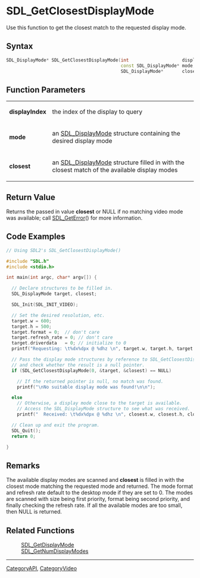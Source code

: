 = SDL_GetClosestDisplayMode =
Use this function to get the closest match to the requested display mode.


== Syntax ==
<syntaxhighlight lang='c++'>
SDL_DisplayMode* SDL_GetClosestDisplayMode(int                    displayIndex,
                                           const SDL_DisplayMode* mode,
                                           SDL_DisplayMode*       closest)
</syntaxhighlight>
== Function Parameters ==
{|
|'''displayIndex''' 
|the index of the display to query 
|-
|'''mode''' 
|an [[SDL_DisplayMode]] structure containing the desired display mode 
|-
|'''closest''' 
|an [[SDL_DisplayMode]] structure filled in with the closest match of the available display modes 
|}


== Return Value ==
Returns the passed in value '''closest''' or NULL if no matching video mode was available; call [[SDL_GetError]]() for more information.

== Code Examples ==
<syntaxhighlight lang='c++'>
// Using SDL2's SDL_GetClosestDisplayMode()

#include "SDL.h"
#include <stdio.h>

int main(int argc, char* argv[]) {

  // Declare structures to be filled in.
  SDL_DisplayMode target, closest;

  SDL_Init(SDL_INIT_VIDEO);

  // Set the desired resolution, etc.
  target.w = 600;
  target.h = 500;
  target.format = 0;  // don't care
  target.refresh_rate = 0; // don't care
  target.driverdata   = 0; // initialize to 0
  printf("Requesting: \t%dx%dpx @ %dhz \n", target.w, target.h, target.refresh_rate);

  // Pass the display mode structures by reference to SDL_GetClosestDisplay
  // and check whether the result is a null pointer.
  if (SDL_GetClosestDisplayMode(0, &target, &closest) == NULL)

    // If the returned pointer is null, no match was found.
    printf("\nNo suitable display mode was found!\n\n");

  else
    // Otherwise, a display mode close to the target is available.
    // Access the SDL_DisplayMode structure to see what was received.
    printf("  Received: \t%dx%dpx @ %dhz \n", closest.w, closest.h, closest.refresh_rate);

  // Clean up and exit the program.
  SDL_Quit();
  return 0;

}
</syntaxhighlight>
== Remarks ==
The available display modes are scanned and '''closest''' is filled in with the closest mode matching the requested mode and returned. The mode format and refresh rate default to the desktop mode if they are set to 0. The modes are scanned with size being first priority, format being second priority, and finally checking the refresh rate. If all the available modes are too small, then NULL is returned.

== Related Functions ==
: [[SDL_GetDisplayMode]]
: [[SDL_GetNumDisplayModes]]

----
[[CategoryAPI]], [[CategoryVideo]]
